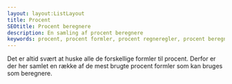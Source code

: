 ```yaml
---
layout: layout:ListLayout
title: Procent
SEOtitle: Procent beregnere
description: En samling af procent beregnere
keywords: procent, procent formler, procent regneregler, procent beregner
---
```


Det er altid svært at huske alle de forskellige formler til procent. Derfor er der her samlet en række af de mest brugte procent formler som kan bruges som beregnere.

